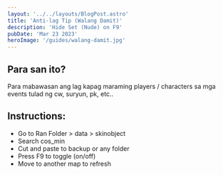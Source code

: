 ```yaml
---
layout: '../../layouts/BlogPost.astro'
title: 'Anti-lag Tip (Walang Damit)'
description: 'Hide Set (Nude) on F9'
pubDate: 'Mar 23 2023'
heroImage: '/guides/walang-damit.jpg'
---
```


## Para san ito?

Para mabawasan ang lag kapag maraming players / characters sa mga events tulad ng cw, suryun, pk, etc..

## Instructions:

- Go to Ran Folder > data > skinobject
- Search cos_min
- Cut and paste to backup or any folder
- Press F9 to toggle (on/off)
- Move to another map to refresh

